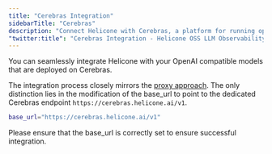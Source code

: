 ```yaml
---
title: "Cerebras Integration"
sidebarTitle: "Cerebras"
description: "Connect Helicone with Cerebras, a platform for running open-source language models. Monitor and optimize your AI applications using Cerebras' powerful models through a simple base_url configuration."
"twitter:title": "Cerebras Integration - Helicone OSS LLM Observability"
---
```


You can seamlessly integrate Helicone with your OpenAI compatible models that are deployed on Cerebras.

The integration process closely mirrors the [proxy approach](/integrations/openai/javascript). The only distinction lies in the modification of the base_url to point to the dedicated Cerebras endpoint `https://cerebras.helicone.ai/v1`.

```bash
base_url="https://cerebras.helicone.ai/v1"
```

Please ensure that the base_url is correctly set to ensure successful integration.
